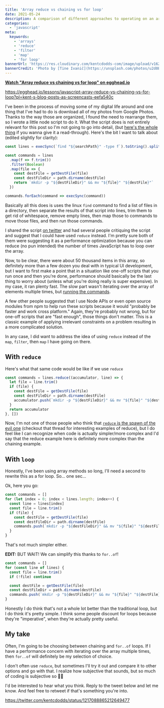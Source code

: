 ```yaml
---
title: 'Array reduce vs chaining vs for loop'
date: 2021-05-24
description: A comparison of different approaches to operating on an array
categories:
  - 'javascript'
meta:
  keywords:
    - 'arrays'
    - 'reduce'
    - 'filter'
    - 'map'
    - 'for loop'
bannerUrl: 'https://res.cloudinary.com/kentcdodds-com/image/upload/v1625032137/kentcdodds.com/content/blog/array-reduce-vs-chaining-vs-for-loop/banner.jpg'
bannerCredit: 'Photo by [Tine Ivanič](https://unsplash.com/photos/u2d0BPZFXOY)'
---
```


**[Watch "Array reduce vs chaining vs for loop" on egghead.io](https://egghead.io/lessons/javascript-array-reduce-vs-chaining-vs-for-loop?pl=kent-s-blog-posts-as-screencasts-eefa540c)**

https://egghead.io/lessons/javascript-array-reduce-vs-chaining-vs-for-loop?pl=kent-s-blog-posts-as-screencasts-eefa540c

I've been in the process of moving some of my digital life around and one thing
that I've had to do is download all of my photos from Google Photos. Thanks to
the way those are organized, I found the need to rearrange them, so I wrote a
little node script to do it. What the script does is not entirely relevant for
this post so I'm not going to go into detail, (but
[here's the whole thing](https://gist.github.com/kentcdodds/59daa81d46ba51b926a6a2f044aa5ad6)
if you wanna give it a read-through). Here's the bit I want to talk about
(edited slightly for clarity):

```js
const lines = execSync(`find "${searchPath}" -type f`).toString().split('\n')

const commands = lines
  .map(f => f.trim())
  .filter(Boolean)
  .map(file => {
    const destFile = getDestFile(file)
    const destFileDir = path.dirname(destFile)
    return `mkdir -p "${destFileDir}" && mv "${file}" "${destFile}"`
  })

commands.forEach(command => execSync(command))
```

Basically all this does is uses the linux `find` command to find a list of files
in a directory, then separate the results of that script into lines, trim them
to get rid of whitespace, remove empty lines, then map those to commands to move
those files, and then run those commands.

I shared the script
[on twitter](https://twitter.com/kentcdodds/status/1215785900413599744) and had
several people critiquing the script and suggest that I could have used `reduce`
instead. I'm pretty sure both of them were suggesting it as a performance
optimization because you can reduce (no pun intended) the number of times
JavaScript has to loop over the array.

Now, to be clear, there were about 50 thousand items in this array, so
definitely more than a few dozen you deal with in typical UI development, but I
want to first make a point that in a situation like one-off scripts that you run
once and then you're done, performance should basically be the last thing to
worry about (unless what you're doing really is super expensive). In my case, it
ran plenty fast. The slow part wasn't iterating over the array of elements
multiple times, but
[running the commands](https://twitter.com/kentcdodds/status/1215810104261369856).

A few other people suggested that I use Node APIs or even open source modules
from npm to help run these scripts because it would "probably be faster and work
cross platform." Again, they're probably not wrong, but for one-off scripts that
are "fast enough", those things don't matter. This is a classic example of
applying irrelevant constraints on a problem resulting in a more complicated
solution.

In any case, I did want to address the idea of using `reduce` instead of the
`map`, `filter`, then `map` I have going on there.

## With `reduce`

Here's what that same code would be like if we use `reduce`

```js
const commands = lines.reduce((accumulator, line) => {
  let file = line.trim()
  if (file) {
    const destFile = getDestFile(file)
    const destFileDir = path.dirname(destFile)
    accumulator.push(`mkdir -p "${destFileDir}" && mv "${file}" "${destFile}"`)
  }
  return accumulator
}, [])
```

Now, I'm not one of those people who think that
[`reduce` is the spawn of the evil one](https://twitter.com/jaffathecake/status/1213077702300852224)
(checkout that thread for interesting examples of reduce), but I do feel like I
can recognize when code is actually simpler/more complex and I'd say that the
reduce example here is definitely more complex than the chaining example.

## With `loop`

Honestly, I've been using array methods so long, I'll need a second to rewrite
this as a for loop. So... one sec...

Ok, here you go:

```js
const commands = []
for (let index = 0; index < lines.length; index++) {
  const line = lines[index]
  const file = line.trim()
  if (file) {
    const destFile = getDestFile(file)
    const destFileDir = path.dirname(destFile)
    commands.push(`mkdir -p "${destFileDir}" && mv "${file}" "${destFile}"`)
  }
}
```

That's not much simpler either.

**EDIT:** BUT WAIT! We can simplify this thanks to `for..of`!

```js
const commands = []
for (const line of lines) {
  const file = line.trim()
  if (!file) continue

  const destFile = getDestFile(file)
  const destFileDir = path.dirname(destFile)
  commands.push(`mkdir -p "${destFileDir}" && mv "${file}" "${destFile}"`)
}
```

Honestly I do think that's not a whole lot better than the traditional loop, but
I do think it's pretty simple. I think some people discount for loops because
they're "imperative", when they're actually pretty useful.

## My take

Often, I'm going to be choosing between chaining and `for..of` loops. If I have
a performance concern with iterating over the array multiple times, then
`for..of` will definitely be my selection of choice.

I don't often use `reduce`, but sometimes I'll try it out and compare it to
other options and go with that. I realize how subjective that sounds, but so
much of coding is subjective so 🤷‍♂️

I'd be interested to hear what you think. Reply to the tweet below and let me
know. And feel free to retweet if that's something you're into.

https://twitter.com/kentcdodds/status/1217088865212649477

